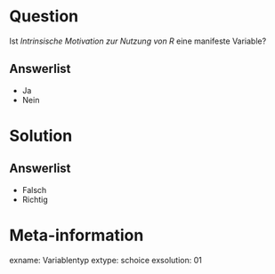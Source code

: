 Question
========

Ist *Intrinsische Motivation zur Nutzung von R* eine manifeste Variable?

Answerlist
----------
* Ja
* Nein


Solution
========


Answerlist
----------
* Falsch
* Richtig



Meta-information
================
exname: Variablentyp
extype: schoice
exsolution: 01
